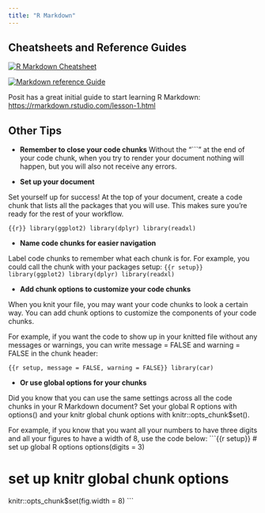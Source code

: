```yaml
---
title: "R Markdown"
---
```


## Cheatsheets and Reference Guides

[![R Markdown Cheatsheet](cheatsheet1.png)](./rmarkdown_cheatsheet.pdf)

[![Markdown reference Guide](markdownguide.png)](./rmarkdown-reference.pdf)


Posit has a great initial guide to start learning R Markdown: <https://rmarkdown.rstudio.com/lesson-1.html>

## Other  Tips

* **Remember to close your code chunks**
Without the "```" at the end of your code chunk, when you try to render your document nothing will happen, but you will also not receive any errors.

* **Set up your document**

Set yourself up for success! At the top of your document, create a code chunk that lists all the packages that you will use. This makes sure you’re ready for the rest of your workflow.

```{{r}}
library(ggplot2)
library(dplyr)
library(readxl)
```

* **Name code chunks for easier navigation**

Label code chunks to remember what each chunk is for. For example, you could call the chunk with your packages setup:
```{{r setup}}
library(ggplot2)
library(dplyr)
library(readxl)
```

* **Add chunk options to customize your code chunks**

When you knit your file, you may want your code chunks to look a certain way. You can add chunk options to customize the components of your code chunks.

For example, if you want the code to show up in your knitted file without any messages or warnings, you can write message = FALSE and warning = FALSE in the chunk header:

```{{r setup, message = FALSE, warning = FALSE}}
library(car)
```

* **Or use global options for your chunks**

Did you know that you can use the same settings across all the code chunks in your R Markdown document? Set your global R options with options() and your knitr global chunk options with knitr::opts_chunk$set().

For example, if you know that you want all your numbers to have three digits and all your figures to have a width of 8, use the code below:
```{{r setup}}
# set up global R options
options(digits = 3)

# set up knitr global chunk options
knitr::opts_chunk$set(fig.width = 8)
```
